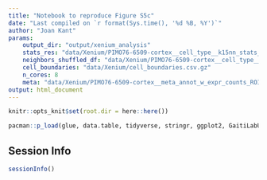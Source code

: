 ```yaml
---
title: "Notebook to reproduce Figure S5c"
date: "Last compiled on `r format(Sys.time(), '%d %B, %Y')`"
author: "Joan Kant"
params:
    output_dir: "output/xenium_analysis"
    stats_res: "data/Xenium/PIMO76-6509-cortex__cell_type__k15nn_stats_res.rds"
    neighbors_shuffled_df: "data/Xenium/PIMO76-6509-cortex__cell_type__k15nn_shuffled_mean.rds"
    cell_boundaries: "data/Xenium/cell_boundaries.csv.gz"
    n_cores: 8
    meta: "data/Xenium/PIMO76-6509-cortex__meta_annot_w_expr_counts_ROI.rds"
output: html_document
---
```


```r
knitr::opts_knit$set(root.dir = here::here())

pacman::p_load(glue, data.table, tidyverse, stringr, ggplot2, GaitiLabUtils)
```

## 



## Session Info
```r
sessionInfo()
```